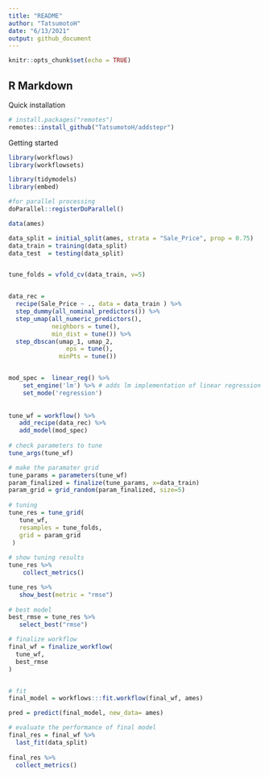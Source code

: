 ```yaml
---
title: "README"
author: "TatsumotoH"
date: "6/13/2021"
output: github_document
---
```


```r
knitr::opts_chunk$set(echo = TRUE)
```

## R Markdown

Quick installation

```r
# install.packages("remotes")
remotes::install_github("TatsumotoH/addstepr")
```

Getting started

```r
library(workflows)
library(workflowsets)

library(tidymodels)
library(embed)

#for parallel processing
doParallel::registerDoParallel()

data(ames)

data_split = initial_split(ames, strata = "Sale_Price", prop = 0.75)
data_train = training(data_split)
data_test  = testing(data_split)


tune_folds = vfold_cv(data_train, v=5)


data_rec = 
  recipe(Sale_Price ~ ., data = data_train ) %>% 
  step_dummy(all_nominal_predictors()) %>%
  step_umap(all_numeric_predictors(),
            neighbors = tune(),
            min_dist = tune()) %>% 
  step_dbscan(umap_1, umap_2, 
                eps = tune(),
              minPts = tune())


mod_spec =  linear_reg() %>% 
    set_engine('lm') %>% # adds lm implementation of linear regression
    set_mode('regression')
    
    
tune_wf = workflow() %>% 
   add_recipe(data_rec) %>% 
   add_model(mod_spec)
   
# check parameters to tune
tune_args(tune_wf)

# make the paramater grid
tune_params = parameters(tune_wf)
param_finalized = finalize(tune_params, x=data_train)
param_grid = grid_random(param_finalized, size=5)
    
# tuning
tune_res = tune_grid(
   tune_wf,
   resamples = tune_folds,             
   grid = param_grid                   
 )
 
# show tuning results
tune_res %>% 
    collect_metrics() 

tune_res %>% 
   show_best(metric = "rmse")
 
# best model
best_rmse = tune_res %>% 
   select_best("rmse")

# finalize workflow
final_wf = finalize_workflow(
  tune_wf,
  best_rmse
)


# fit
final_model = workflows:::fit.workflow(final_wf, ames)

pred = predict(final_model, new_data= ames)

# evaluate the performance of final model
final_res = final_wf %>%
  last_fit(data_split)
  
final_res %>%
  collect_metrics()
```


